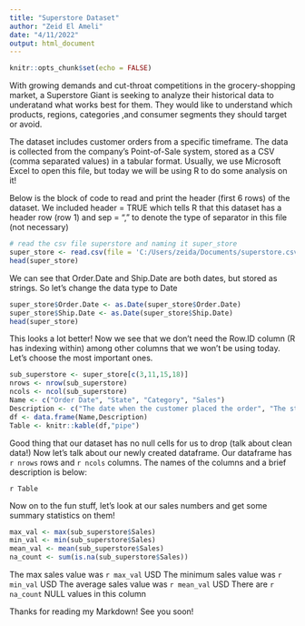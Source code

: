 ---
title: "Superstore Dataset"
author: "Zeid El Ameli"
date: "4/11/2022"
output: html_document
---

```{r setup, include=FALSE}
knitr::opts_chunk$set(echo = FALSE)
```

With growing demands and cut-throat competitions in the grocery-shopping market, a Superstore Giant is seeking to analyze their historical data to underatand what works best for them. They would like to understand which products, regions, categories ,and consumer segments they should target or avoid.

The dataset includes customer orders from a specific timeframe. The data is collected from the company's Point-of-Sale system, stored as a CSV (comma separated values) in a tabular format. Usually, we use Microsoft Excel to open this file, but today we will be using R to do some analysis on it!

Below is the block of code to read and print the header (first 6 rows) of the dataset.
We included header = TRUE which tells R that this dataset has a header row (row 1) and sep = "," to denote the type of separator in this file (not necessary)

```{r superstore, echo=TRUE}
# read the csv file superstore and naming it super_store
super_store <- read.csv(file = 'C:/Users/zeida/Documents/superstore.csv', header = TRUE, sep = ",")
head(super_store)
```
We can see that Order.Date and Ship.Date are both dates, but stored as strings. So let's change the data type to Date


```{r , echo = TRUE }
super_store$Order.Date <- as.Date(super_store$Order.Date)
super_store$Ship.Date <- as.Date(super_store$Ship.Date)
head(super_store)
```

This looks a lot better! Now we see that we don't need the Row.ID column (R has indexing within) among other columns that we won't be using today. Let's choose the most important ones.

```{r , echo=TRUE}
sub_superstore <- super_store[c(3,11,15,18)]
nrows <- nrow(sub_superstore)
ncols <- ncol(sub_superstore)
Name <- c("Order Date", "State", "Category", "Sales")
Description <- c("The date when the customer placed the order", "The state the order needs to be shipped to", "Product category - Furniture, Office Supplies, etc...", "Sales amount in USD")
df <- data.frame(Name,Description)
Table <- knitr::kable(df,"pipe")


```

Good thing that our dataset has no null cells for us to drop (talk about clean data!)
Now let's talk about our newly created dataframe. Our dataframe has `r nrows` rows and `r ncols` columns. The names of the columns and a brief description is below:

`r Table`

Now on to the fun stuff, let's look at our sales numbers and get some summary statistics on them!

```{r, echo=TRUE}
max_val <- max(sub_superstore$Sales)
min_val <- min(sub_superstore$Sales)
mean_val <- mean(sub_superstore$Sales)
na_count <- sum(is.na(sub_superstore$Sales))
```

The max sales value was `r max_val` USD
The minimum sales value was `r min_val` USD
The average sales value was `r mean_val` USD
There are `r na_count` NULL values in this column


Thanks for reading my Markdown! See you soon!

